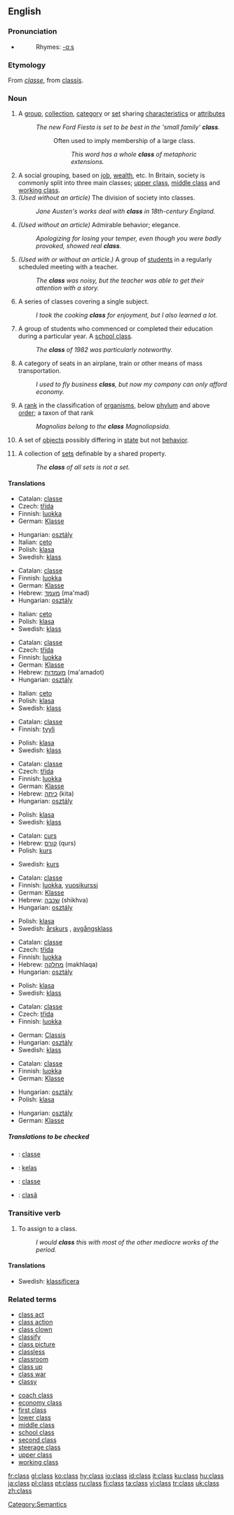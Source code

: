 ==English==
{{wikipedia}}
{{rank|greatly|floor|example|983|class|century|sorry|share}}

===Pronunciation===
*{{audio|en-us-class.ogg|Audio (US)}}
*:Rhymes: [[Rhymes:English:-ɑːs|-ɑːs]]

===Etymology===
From {{F.}} ''[[classe]]'', from {{L.}} [[classis]].

===Noun===
{{en-noun|es}}

# A [[group]], [[collection]], [[category]] or [[set]] sharing [[characteristic]]s or [[attribute]]s
#: ''The new Ford Fiesta is set to be best in the 'small family' '''class'''.''
#::Often used to imply membership of a large class.
#::: ''This word has a whole '''class''' of metaphoric extensions.''
# A social grouping, based on [[job]], [[wealth]], etc. In Britain, society is commonly split into three main classes; [[upper class]], [[middle class]] and [[working class]].
# ''(Used without an article)'' The division of society into classes.
#: ''Jane Austen's works deal with '''class''' in 18th-century England.''
# ''(Used without an article)'' Admirable behavior; elegance.
#: ''Apologizing for losing your temper, even though you were badly provoked, showed real '''class'''.''
# ''(Used with or without an article.)'' A group of [[student]]s in a regularly scheduled meeting with a teacher.
#: ''The '''class''' was noisy, but the teacher was able to get their attention with a story.''
# A series of classes covering a single subject.
#: ''I took the cooking '''class''' for enjoyment, but I also learned a lot.''
# A group of students who commenced or completed their education during a particular year. A [[school class]].
#: ''The '''class''' of 1982 was particularly noteworthy.''
# A category of seats in an airplane, train or other means of mass transportation.
#: ''I used to fly business '''class''', but now my company can only afford economy.''
# {{context|biology|taxonomy}} A [[rank]] in the classification of [[organism]]s, below [[phylum]] and above [[order]]; a taxon of that rank
#: ''Magnolias belong to the '''class''' Magnoliopsida.''
# {{computing}} A set of [[object]]s possibly differing in [[state]] but not [[behavior]].
# {{math}} A collection of [[set]]s definable by a shared property.
#: ''The '''class''' of all sets is not a set.''

====Translations====
{{trans-top|A group, collection, category or set sharing characteristics or attributes}}
*Catalan: [[classe]] {{f}}
*Czech: [[třída]] {{f}}
*Finnish: [[luokka]]
*German: [[Klasse]] {{f}}
{{trans-mid}}
*Hungarian: [[osztály]]
*Italian: [[ceto]] {{m}}
*Polish: [[klasa]] {{f}}
*Swedish: [[klass]] {{c}}
{{trans-bottom}}

{{trans-top|A social grouping, based on job, wealth, etc.}}
*Catalan: [[classe]] {{f}}
*Finnish: [[luokka]]
*German: [[Klasse]] {{f}}
*Hebrew: [[מעמד]] (ma'mad) {{m}}
*Hungarian: [[osztály]]
{{trans-mid}}
*Italian: [[ceto]] {{m}}
*Polish: [[klasa]] {{f}}
*Swedish: [[klass]] {{c}}
{{trans-bottom}}

{{trans-top|The division of society into classes}}
*Catalan: [[classe]] {{f}}
*Czech: [[třída]] {{f}}
*Finnish: [[luokka]]
*German: [[Klasse]] {{f}}
*Hebrew: [[מעמדות]] (ma'amadot) {{m}} {{p}}
*Hungarian: [[osztály]]
{{trans-mid}}
*Italian: [[ceto]] {{m}}
*Polish: [[klasa]] {{f}}
*Swedish: [[klass]] {{c}}
{{trans-bottom}}

{{trans-top|Admirable behavior; elegance}}
*Catalan: [[classe]] {{f}}
*Finnish: [[tyyli]]
{{trans-mid}}
*Polish: [[klasa]] {{f}}
*Swedish: [[klass]] {{c}}
{{trans-bottom}}

{{trans-top|A group of students in a regularly scheduled meeting with a teacher}}
*Catalan: [[classe]] {{f}}
*Czech: [[třída]] {{f}}
*Finnish: [[luokka]]
*German: [[Klasse]] {{f}}
*Hebrew: [[כיתה]] (kita) {{f}}
*Hungarian: [[osztály]]
{{trans-mid}}
*Polish: [[klasa]] {{f}}
*Swedish: [[klass]] {{c}}
{{trans-bottom}}

{{trans-top|A series of classes covering a single subject}}
*Catalan: [[curs]] {{m}}
*Hebrew: [[קורס]] (qurs) {{m}}
*Polish: [[kurs]]
{{trans-mid}}
*Swedish: [[kurs]] {{c}}
{{trans-bottom}}

{{trans-top|A group of students who commenced or completed their education during a particular year}}
*Catalan: [[classe]] {{f}}
*Finnish: [[luokka]], [[vuosikurssi]]
*German: [[Klasse]] {{f}}
*Hebrew: [[שכבה]] (shikhva) {{f}}
*Hungarian: [[osztály]]
{{trans-mid}}
*Polish: [[klasa]] {{f}}
*Swedish: [[årskurs]] {{c}}, [[avgångsklass]] {{c}}
{{trans-bottom}}

{{trans-top|A category of seats in an airplane, train or other means of mass transportation}}
*Catalan: [[classe]] {{f}}
*Czech: [[třída]] {{f}}
*Finnish: [[luokka]]
*Hebrew: [[מחלקה]] (makhlaqa) {{f}}
*Hungarian: [[osztály]]
{{trans-mid}}
*Polish: [[klasa]] {{f}}
*Swedish: [[klass]] {{c}}
{{trans-bottom}}

{{trans-top|The classification below Phylum and above Order}}
*Catalan: [[classe]] {{f}}
*Czech: [[třída]] {{f}}
*Finnish: [[luokka]]
{{trans-mid}}
*German: [[Classis]] {{f}}
*Hungarian: [[osztály]]
*Swedish: [[klass]] {{c}}
{{trans-bottom}}

{{trans-top|A set of objects possibly differing in state but not behavior}}
*Catalan: [[classe]] {{f}}
*Finnish: [[luokka]]
*German: [[Klasse]] {{f}}
{{trans-mid}}
*Hungarian: [[osztály]]
*Polish: [[klasa]] {{f}}
{{trans-bottom}}

{{trans-top|A collection of sets definable by a shared property}}
*Hungarian: [[osztály]]
*German: [[Klasse]] {{f}}
{{trans-mid}}
{{trans-bottom}}

=====Translations to be checked=====
{{checktrans}}
{{top}}
*{{ttbc|Interlingua}}: [[classe]]
*{{ttbc|Indonesian}}: [[kelas]]
{{mid}}
*{{ttbc|Portuguese}}: [[classe]]
*{{ttbc|Romanian}}: [[clasă]] {{f}}
{{bottom}}

===Transitive verb===
{{rfc-trverb|Transitive verb}}
{{en-verb|classes|classing|classed}}

# To assign to a class.
#: ''I would '''class''' this with most of the other mediocre works of the period.''

====Translations====
*Swedish: [[klassificera]]

===Related terms===
{{top3}}
*[[class act]]
*[[class action]]
*[[class clown]]
*[[classify]]
*[[class picture]]
*[[classless]]
*[[classroom]]
*[[class up]]
*[[class war]]
*[[classy]]
{{mid3}}
*[[coach class]]
*[[economy class]]
*[[first class]]
*[[lower class]]
*[[middle class]]
*[[school class]]
*[[second class]]
*[[steerage class]]
*[[upper class]]
*[[working class]]
{{bottom}}

[[Category:Semantics]]

[[fr:class]]
[[gl:class]]
[[ko:class]]
[[hy:class]]
[[io:class]]
[[id:class]]
[[it:class]]
[[ku:class]]
[[hu:class]]
[[ja:class]]
[[pl:class]]
[[pt:class]]
[[ru:class]]
[[fi:class]]
[[ta:class]]
[[vi:class]]
[[tr:class]]
[[uk:class]]
[[zh:class]]